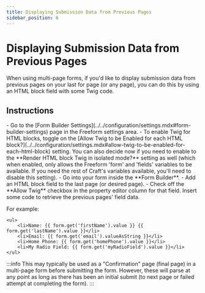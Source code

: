 ```yaml
---
title: Displaying Submission Data from Previous Pages
sidebar_position: 6
---
```



# Displaying Submission Data from Previous Pages <Badge type="feature" text="3.10+" />

When using multi-page forms, if you'd like to display submission data from previous pages on your last for page (or any page), you can do this by using an HTML block field with some Twig code.

## Instructions

<VerticalStepWrapper>
<StepMarkdown stepTitle="Step 1">
- Go to the [Form Builder Settings](../../configuration/settings.mdx#form-builder-settings) page in the Freeform settings area.
- To enable Twig for HTML blocks, toggle on the [Allow Twig to be Enabled for each HTML block?](../../configuration/settings.mdx#allow-twig-to-be-enabled-for-each-html-block) setting. You can also decide now if you need to enable to the **Render HTML block Twig in isolated mode?** setting as well (which when enabled, only allows the Freeform 'form' and 'fields' variables to be available. If you need the rest of Craft's variables available, you'll need to disable this setting).

</StepMarkdown>
<StepMarkdown stepTitle="Step 2">
- Go into your form inside the **Form Builder**.
- Add an HTML block field to the last page (or desired page).
- Check off the **Allow Twig** checkbox in the property editor column for that field.

</StepMarkdown>
<StepMarkdown stepTitle="Step 3">
Insert some code to retrieve the previous pages' field data.

For example:

```twig showLineNumbers
<ul>
    <li>Name: {{ form.get('firstName').value }} {{ form.get('lastName').value }}</li>
    <li>Email: {{ form.get('email').valueAsString }}</li>
    <li>Home Phone: {{ form.get('homePhone').value }}</li>
    <li>My Radio Field: {{ form.get('myRadioField').value }}</li>
</ul>
```

</StepMarkdown>

</VerticalStepWrapper>

:::info
This may typically be used as a "Confirmation" page (final page) in a multi-page form before submitting the form. However, these will parse at any point as long as there has been an initial submit (to next page or failed attempt at completing the form).
:::
